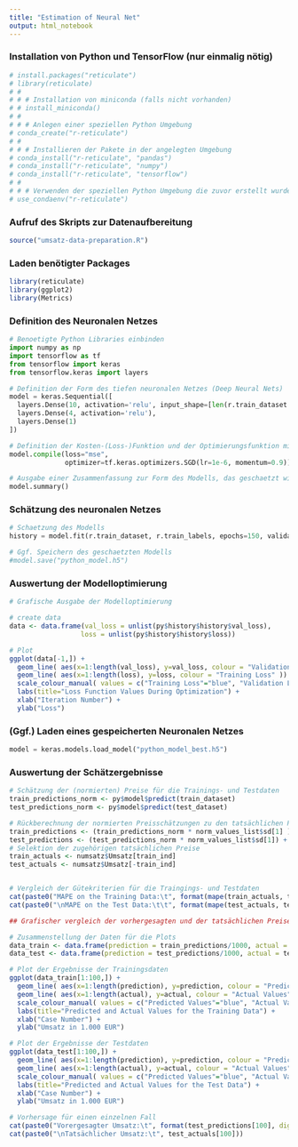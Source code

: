 ```yaml
---
title: "Estimation of Neural Net"
output: html_notebook
---
```


### Installation von Python und TensorFlow (nur einmalig nötig)

```r
# install.packages("reticulate")
# library(reticulate)
# # 
# # # Installation von miniconda (falls nicht vorhanden)
# # install_miniconda()
# # 
# # # Anlegen einer speziellen Python Umgebung
# conda_create("r-reticulate")
# # 
# # # Installieren der Pakete in der angelegten Umgebung
# conda_install("r-reticulate", "pandas")
# conda_install("r-reticulate", "numpy")
# conda_install("r-reticulate", "tensorflow")
# # 
# # # Verwenden der speziellen Python Umgebung die zuvor erstellt wurde
# use_condaenv("r-reticulate")

```


### Aufruf des Skripts zur Datenaufbereitung
```r
source("umsatz-data-preparation.R")

```


### Laden benötigter  Packages
```r
library(reticulate)
library(ggplot2)
library(Metrics)

```


### Definition des Neuronalen Netzes
```python
# Benoetigte Python Libraries einbinden
import numpy as np
import tensorflow as tf
from tensorflow import keras
from tensorflow.keras import layers

# Definition der Form des tiefen neuronalen Netzes (Deep Neural Nets)
model = keras.Sequential([
  layers.Dense(10, activation='relu', input_shape=[len(r.train_dataset.keys())]),
  layers.Dense(4, activation='relu'),
  layers.Dense(1)
])

# Definition der Kosten-(Loss-)Funktion und der Optimierungsfunktion mit seinen Hyperparametern
model.compile(loss="mse",
              optimizer=tf.keras.optimizers.SGD(lr=1e-6, momentum=0.9))

# Ausgabe einer Zusammenfassung zur Form des Modells, das geschaetzt wird (nicht notwendig)
model.summary()


```

### Schätzung des neuronalen Netzes

```python
# Schaetzung des Modells
history = model.fit(r.train_dataset, r.train_labels, epochs=150, validation_data = (r.test_dataset, r.test_labels), verbose=0)

# Ggf. Speichern des geschaetzten Modells
#model.save("python_model.h5")

```



### Auswertung der Modelloptimierung
```r
# Grafische Ausgabe der Modelloptimierung

# create data
data <- data.frame(val_loss = unlist(py$history$history$val_loss),
                  loss = unlist(py$history$history$loss))

# Plot
ggplot(data[-1,]) +
  geom_line( aes(x=1:length(val_loss), y=val_loss, colour = "Validation Loss" )) +
  geom_line( aes(x=1:length(loss), y=loss, colour = "Training Loss" )) +
  scale_colour_manual( values = c("Training Loss"="blue", "Validation Loss"="red") ) +
  labs(title="Loss Function Values During Optimization") +
  xlab("Iteration Number") +
  ylab("Loss") 


```


### (Ggf.) Laden eines gespeicherten Neuronalen Netzes ###
```python
model = keras.models.load_model("python_model_best.h5")

```


### Auswertung der Schätzergebnisse ###
```r
# Schätzung der (normierten) Preise für die Trainings- und Testdaten
train_predictions_norm <- py$model$predict(train_dataset)
test_predictions_norm <- py$model$predict(test_dataset)

# Rückberechnung der normierten Preisschätzungen zu den tatsächlichen Preisschätzungen bzw. Preisen
train_predictions <- (train_predictions_norm * norm_values_list$sd[1] ) + norm_values_list$mean[1]
test_predictions <- (test_predictions_norm * norm_values_list$sd[1]) + norm_values_list$mean[1]
# Selektion der zugehörigen tatsächlichen Preise
train_actuals <- numsatz$Umsatz[train_ind]
test_actuals <- numsatz$Umsatz[-train_ind]


# Vergleich der Gütekriterien für die Traingings- und Testdaten
cat(paste0("MAPE on the Training Data:\t", format(mape(train_actuals, train_predictions)*100, digits=3, nsmall=2)))
cat(paste0("\nMAPE on the Test Data:\t\t", format(mape(test_actuals, test_predictions)*100, digits=3, nsmall=2)))


```

```r

## Grafischer vergleich der vorhergesagten und der tatsächlichen Preise für die Trainings- und Testdaten

# Zusammenstellung der Daten für die Plots
data_train <- data.frame(prediction = train_predictions/1000, actual = train_actuals/1000)
data_test <- data.frame(prediction = test_predictions/1000, actual = test_actuals/1000)

# Plot der Ergebnisse der Trainingsdaten
ggplot(data_train[1:100,]) +
  geom_line( aes(x=1:length(prediction), y=prediction, colour = "Predicted Values" )) +
  geom_line( aes(x=1:length(actual), y=actual, colour = "Actual Values" )) +
  scale_colour_manual( values = c("Predicted Values"="blue", "Actual Values"="red") ) +
  labs(title="Predicted and Actual Values for the Training Data") +
  xlab("Case Number") +
  ylab("Umsatz in 1.000 EUR") 

# Plot der Ergebnisse der Testdaten
ggplot(data_test[1:100,]) +
  geom_line( aes(x=1:length(prediction), y=prediction, colour = "Predicted Values" )) +
  geom_line( aes(x=1:length(actual), y=actual, colour = "Actual Values" )) +
  scale_colour_manual( values = c("Predicted Values"="blue", "Actual Values"="red") ) +
  labs(title="Predicted and Actual Values for the Test Data") +
  xlab("Case Number") +
  ylab("Umsatz in 1.000 EUR") 


```

```r
# Vorhersage für einen einzelnen Fall
cat(paste0("Vorergesagter Umsatz:\t", format(test_predictions[100], digits=2, nsmall =0)))
cat(paste0("\nTatsächlicher Umsatz:\t", test_actuals[100]))


```
